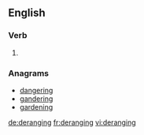 
==English==

===Verb===
{{head|en|present participle}}

# {{present participle of|derange|lang=en}}

===Anagrams===
* [[dangering#English|dangering]]
* [[gandering#English|gandering]]
* [[gardening#English|gardening]]

[[de:deranging]]
[[fr:deranging]]
[[vi:deranging]]